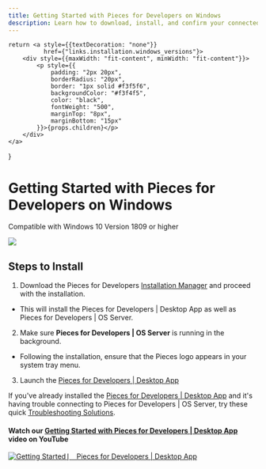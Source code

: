 ```yaml
---
title: Getting Started with Pieces for Developers on Windows
description: Learn how to download, install, and confirm your connected applications on Windows - it only takes 3 steps!
---
```


    return <a style={{textDecoration: "none"}}
              href={"links.installation.windows_versions"}>
        <div style={{maxWidth: "fit-content", minWidth: "fit-content"}}>
            <p style={{
                padding: "2px 20px",
                borderRadius: "20px",
                border: "1px solid #f3f5f6",
                backgroundColor: "#f3f4f5",
                color: "black",
                fontWeight: "500",
                marginTop: "8px",
                marginBottom: "15px"
            }}>{props.children}</p>
        </div>
    </a>
}

<link rel="canonical" href="https://docs.pieces.app/installation-getting-started/windows" />

# Getting Started with Pieces for Developers on Windows
<ReleasePill>Compatible with Windows 10 Version 1809 or higher</ReleasePill>

<Image zoom src="https://storage.googleapis.com/pieces_static_resources/vs_code_marketplace/GIFs/INSTALL_WINDOWS" />

## Steps to Install
1. Download the Pieces for Developers <a href="{{ links.installation.pieces_suite_manager }}">Installation Manager</a> and proceed with the installation.

- This will install the Pieces for Developers | Desktop App as well as Pieces for Developers | OS Server.

2. Make sure **Pieces for Developers | OS Server** is running in the background.

- Following the installation, ensure that the Pieces logo appears in your system tray menu.

3. Launch the <a href="{{ links.website.home }}">Pieces for Developers | Desktop App</a>

If you've already installed the <a href="{{ links.website.pfd_desktop_install }}">Pieces for Developers | Desktop App</a> and it's having trouble connecting to Pieces for Developers | OS Server, try these quick <a href="{{ links.internal.faqs }}">Troubleshooting Solutions</a>.

#### Watch our <a href="{{ links.videos.getting_started_desktop }}">Getting Started with Pieces for Developers | Desktop App</a> video on YouTube

[![Getting Started ⎸ Pieces for Developers | Desktop App](https://storage.googleapis.com/pieces_static_resources/pfd_wiki/MEET_PIECES.png)](https://youtu.be/bczfW9wk8Bo)
